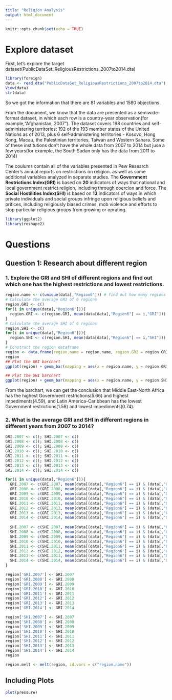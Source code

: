 ```yaml
---
title: "Religion Analysis"
output: html_document
---
```


```r
knitr::opts_chunk$set(echo = TRUE)
```

# Explore dataset
First, let's explore the target dataset(PublicDataSet_ReligiousRestrictions_2007to2014.dta)
```r
library(foreign)
data <- read.dta("PublicDataSet_ReligiousRestrictions_2007to2014.dta")
View(data)
str(data)
```
So we got the information that there are 81 variables and 1580 objections.

From the document, we know that the data are presented as a semiwide-format dataset, in which each row is a country-year observation(for example,"Afghanistan, 2007"). The dataset covers 198 countries and self-administering territories: 192 of the 193 member states of the United Nations as of 2013, plus 6 self-administering territories - Kosovo, Hong Kong, Macau, the Palestinian territories, Taiwan and Western Sahara. Some of these institutions don't have the whole data from 2007 to 2014 but juse a few years(for example, the South Sudan only has the data from 2011 to 2014)

The coulums contain all of the variables presented in Pew Research Center's annual reports on restrictions on religion. as well as some additional variables analyzed in separate studies. The **Government Restrictions Index(GRI)** is based on **20** indicators of ways that national and local government restrict religion, including through coercion and force. The **Social Hostilities Index(SHI)** is based on **13** indicators of ways in which private individuals and social groups infringe upon religious beliefs and pritices, including religiously biased crimes, mob violence and efforts to stop particular religious groups from growing or oprating. 


```r
library(ggplot2)
library(reshape2)
```

# Questions

## Question 1: Research about different region
### 1. Explore the GRI and SHI of different regions and find out which one has the highest restrictions and lowest restrictions.
```r
region.name <- c(unique(data[,"Region6"])) # find out how many regions in total
# Calculate the average GRI of 6 regions
region.GRI <- c()
for(i in unique(data[,"Region6"])){
  region.GRI <- c(region.GRI, mean(data[data[,"Region6"] == i,"GRI"]))
}
# Calculate the average SHI of 6 regions
region.SHI <- c()
for(i in unique(data[,"Region6"])){
  region.SHI <- c(region.SHI, mean(data[data[,"Region6"] == i,"SHI"]))
}
# Construct the region dataframe
region <- data.frame(region.name = region.name, region.GRI = region.GRI, region.SHI = region.SHI)
region
## Plot the GRI barchart
ggplot(region) + geom_bar(mapping = aes(x = region.name, y = region.GRI), stat = "identity", position = "dodge", fill = "steelblue") + labs(title = "GRI of 6 regions")

## Plot the SHI barchart
ggplot(region) + geom_bar(mapping = aes(x = region.name, y = region.SHI), stat = "identity", position = "dodge", fill = "steelblue") + labs(title = "SHI of 6 regions")

```

From the barchart, we can get the conclusion that Middle East-North Africa has the highest Government restrictions(5.66) and highest impediments(4.59), and Latin America-Caribbean has the lowest Government restrictions(1.58) and lowest impediments(0.74).

### 2. What is the average GRI and SHI in different regions in different years from 2007 to 2014?
```r
GRI.2007 <- c(); SHI.2007 <- c()
GRI.2008 <- c(); SHI.2008 <- c()
GRI.2009 <- c(); SHI.2009 <- c()
GRI.2010 <- c(); SHI.2010 <- c()
GRI.2011 <- c(); SHI.2011 <- c()
GRI.2012 <- c(); SHI.2012 <- c()
GRI.2013 <- c(); SHI.2013 <- c()
GRI.2014 <- c(); SHI.2014 <- c()

for(i in unique(data[,"Region6"])){
  GRI.2007 <- c(GRI.2007, mean(data[(data[,"Region6"] == i) & (data[,"Question_Year"] == 2007), "GRI"]))
  GRI.2008 <- c(GRI.2008, mean(data[(data[,"Region6"] == i) & (data[,"Question_Year"] == 2008), "GRI"]))
  GRI.2009 <- c(GRI.2009, mean(data[(data[,"Region6"] == i) & (data[,"Question_Year"] == 2009), "GRI"]))
  GRI.2010 <- c(GRI.2010, mean(data[(data[,"Region6"] == i) & (data[,"Question_Year"] == 2010), "GRI"]))
  GRI.2011 <- c(GRI.2011, mean(data[(data[,"Region6"] == i) & (data[,"Question_Year"] == 2011), "GRI"]))
  GRI.2012 <- c(GRI.2012, mean(data[(data[,"Region6"] == i) & (data[,"Question_Year"] == 2012), "GRI"]))
  GRI.2013 <- c(GRI.2013, mean(data[(data[,"Region6"] == i) & (data[,"Question_Year"] == 2013), "GRI"]))
  GRI.2014 <- c(GRI.2014, mean(data[(data[,"Region6"] == i) & (data[,"Question_Year"] == 2014), "GRI"]))
  
  SHI.2007 <- c(SHI.2007, mean(data[(data[,"Region6"] == i) & (data[,"Question_Year"] == 2007), "SHI"]))
  SHI.2008 <- c(SHI.2008, mean(data[(data[,"Region6"] == i) & (data[,"Question_Year"] == 2008), "SHI"]))
  SHI.2009 <- c(SHI.2009, mean(data[(data[,"Region6"] == i) & (data[,"Question_Year"] == 2009), "SHI"]))
  SHI.2010 <- c(SHI.2010, mean(data[(data[,"Region6"] == i) & (data[,"Question_Year"] == 2010), "SHI"]))
  SHI.2011 <- c(SHI.2011, mean(data[(data[,"Region6"] == i) & (data[,"Question_Year"] == 2011), "SHI"]))
  SHI.2012 <- c(SHI.2012, mean(data[(data[,"Region6"] == i) & (data[,"Question_Year"] == 2012), "SHI"]))
  SHI.2013 <- c(SHI.2013, mean(data[(data[,"Region6"] == i) & (data[,"Question_Year"] == 2013), "SHI"]))
  SHI.2014 <- c(SHI.2014, mean(data[(data[,"Region6"] == i) & (data[,"Question_Year"] == 2014), "SHI"]))
}

region['GRI.2007'] <- GRI.2007
region['GRI.2008'] <- GRI.2008
region['GRI.2009'] <- GRI.2009
region['GRI.2010'] <- GRI.2010
region['GRI.2011'] <- GRI.2011
region['GRI.2012'] <- GRI.2012
region['GRI.2013'] <- GRI.2013
region['GRI.2014'] <- GRI.2014

region['SHI.2007'] <- SHI.2007
region['SHI.2008'] <- SHI.2008
region['SHI.2009'] <- SHI.2009
region['SHI.2010'] <- SHI.2010
region['SHI.2011'] <- SHI.2011
region['SHI.2012'] <- SHI.2012
region['SHI.2013'] <- SHI.2013
region['SHI.2014'] <- SHI.2014
region
```

```r
region.melt <- melt(region, id.vars = c("region.name"))
```


## Including Plots


```r
plot(pressure)
```

